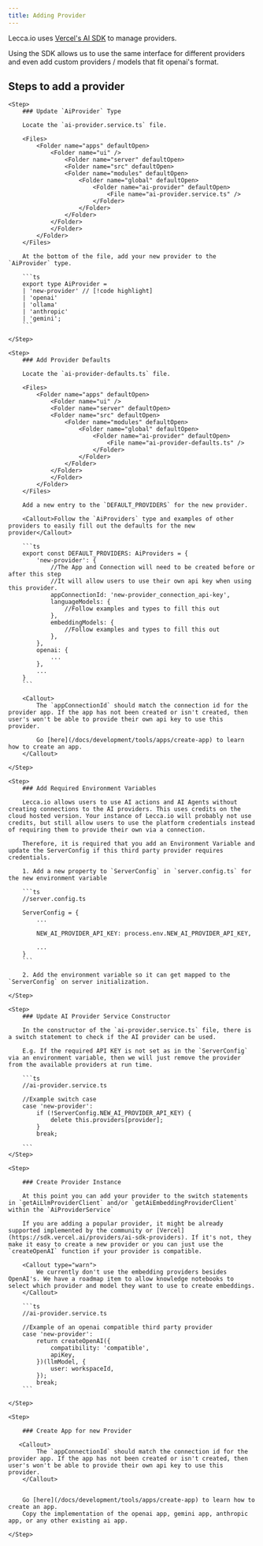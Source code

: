 ```yaml
---
title: Adding Provider
---
```


Lecca.io uses [Vercel's AI SDK](https://sdk.vercel.ai/providers/ai-sdk-providers) to manage providers.

Using the SDK allows us to use the same interface for different providers and even add custom providers / models that fit openai's format.

## Steps to add a provider

<Steps>

    <Step>
        ### Update `AiProvider` Type

        Locate the `ai-provider.service.ts` file.

        <Files>
            <Folder name="apps" defaultOpen>
                <Folder name="ui" />
                    <Folder name="server" defaultOpen>
                    <Folder name="src" defaultOpen>
                    <Folder name="modules" defaultOpen>
                        <Folder name="global" defaultOpen>
                            <Folder name="ai-provider" defaultOpen>
                                <File name="ai-provider.service.ts" />
                            </Folder>
                        </Folder>
                    </Folder>
                </Folder>
                </Folder>
            </Folder>
        </Files>

        At the bottom of the file, add your new provider to the `AiProvider` type.

        ```ts
        export type AiProvider =
        | 'new-provider' // [!code highlight]
        | 'openai'
        | 'ollama'
        | 'anthropic'
        | 'gemini';
        ```

    </Step>

    <Step>
        ### Add Provider Defaults

        Locate the `ai-provider-defaults.ts` file.

        <Files>
            <Folder name="apps" defaultOpen>
                <Folder name="ui" />
                <Folder name="server" defaultOpen>
                <Folder name="src" defaultOpen>
                    <Folder name="modules" defaultOpen>
                        <Folder name="global" defaultOpen>
                            <Folder name="ai-provider" defaultOpen>
                                <File name="ai-provider-defaults.ts" />
                            </Folder>
                        </Folder>
                    </Folder>
                </Folder>
                </Folder>
            </Folder>
        </Files>

        Add a new entry to the `DEFAULT_PROVIDERS` for the new provider.

        <Callout>Follow the `AiProviders` type and examples of other providers to easily fill out the defaults for the new provider</Callout>

        ```ts
        export const DEFAULT_PROVIDERS: AiProviders = {
            'new-provider': {
                //The App and Connection will need to be created before or after this step
                //It will allow users to use their own api key when using this provider.
                appConnectionId: 'new-provider_connection_api-key',
                languageModels: {
                    //Follow examples and types to fill this out
                },
                embeddingModels: {
                    //Follow examples and types to fill this out
                },
            },
            openai: {
                ...
            },
            ...
        }
        ```

        <Callout>
            The `appConnectionId` should match the connection id for the provider app. If the app has not been created or isn't created, then user's won't be able to provide their own api key to use this provider.

            Go [here](/docs/development/tools/apps/create-app) to learn how to create an app.
        </Callout>

    </Step>

    <Step>
        ### Add Required Environment Variables

        Lecca.io allows users to use AI actions and AI Agents without creating connections to the AI providers. This uses credits on the cloud hosted version. Your instance of Lecca.io will probably not use credits, but still allow users to use the platform credentials instead of requiring them to provide their own via a connection.

        Therefore, it is required that you add an Environment Variable and update the ServerConfig if this third party provider requires credentials.

        1. Add a new property to `ServerConfig` in `server.config.ts` for the new environment variable

        ```ts
        //server.config.ts

        ServerConfig = {
            ...

            NEW_AI_PROVIDER_API_KEY: process.env.NEW_AI_PROVIDER_API_KEY,

            ...
        }
        ```

        2. Add the environment variable so it can get mapped to the `ServerConfig` on server initialization.

    </Step>

    <Step>
        ### Update AI Provider Service Constructor

        In the constructor of the `ai-provider.service.ts` file, there is a switch statement to check if the AI provider can be used.

        E.g. If the required API KEY is not set as in the `ServerConfig` via an environment variable, then we will just remove the provider from the available providers at run time.

        ```ts
        //ai-provider.service.ts

        //Example switch case
        case 'new-provider':
            if (!ServerConfig.NEW_AI_PROVIDER_API_KEY) {
                delete this.providers[provider];
            }
            break;

        ```
    </Step>

    <Step>

        ### Create Provider Instance

        At this point you can add your provider to the switch statements in `getAiLlmProviderClient` and/or `getAiEmbeddingProviderClient` within the `AiProviderService`

        If you are adding a popular provider, it might be already supported implemented by the community or [Vercel](https://sdk.vercel.ai/providers/ai-sdk-providers). If it's not, they make it easy to create a new provider or you can just use the `createOpenAI` function if your provider is compatible.

        <Callout type="warn">
            We currently don't use the embedding providers besides OpenAI's. We have a roadmap item to allow knowledge notebooks to select which provider and model they want to use to create embeddings.
        </Callout>

        ```ts
        //ai-provider.service.ts

        //Example of an openai compatible third party provider
        case 'new-provider':
            return createOpenAI({
                compatibility: 'compatible',
                apiKey,
            })(llmModel, {
                user: workspaceId,
            });
            break;
        ```

    </Step>

    <Step>

        ### Create App for new Provider

       <Callout>
            The `appConnectionId` should match the connection id for the provider app. If the app has not been created or isn't created, then user's won't be able to provide their own api key to use this provider.
        </Callout>


        Go [here](/docs/development/tools/apps/create-app) to learn how to create an app.
        Copy the implementation of the openai app, gemini app, anthropic app, or any other existing ai app.

    </Step>

</Steps>
